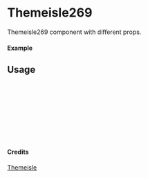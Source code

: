 
<Meta of={Themeisle269} title="Themeisle/Themeisle269" />

# Themeisle269

Themeisle269 component with different props.

#### Example

<Canvas of={Themeisle269.Primary} />

## Usage

```ts
import { Themeisle269 } from "yadl-ui";

const Example = () => {
  return (
      <Themeisle269 />
  );
};

export default Example;
```

#### Credits
[Themeisle](https://themeisle.com/illustrations)
